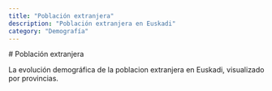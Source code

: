 ```yaml
---
title: "Población extranjera"
description: "Población extranjera en Euskadi"
category: "Demografía"
---
```



<DataPageLayout title={frontmatter.title} category={frontmatter.category}>
  # Población extranjera

La evolución demográfica de la poblacion extranjera en Euskadi, visualizado por provincias.

<ForeignPopulationTotal originUrl="https://opendata.euskadi.eus/catalogo/-/indicadores-municipales-de-sostenibilidad-cohesion-social-calidad-de-vida/" />

</DataPageLayout>
